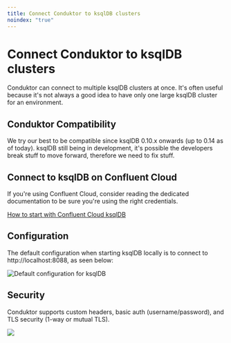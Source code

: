 ```yaml
---
title: Connect Conduktor to ksqlDB clusters
noindex: "true"
---
```


# Connect Conduktor to ksqlDB clusters

Conduktor can connect to multiple ksqlDB clusters at once. It's often useful because it's not always a good idea to have only one large ksqlDB cluster for an environment.

## Conduktor Compatibility

We try our best to be compatible since ksqlDB 0.10.x onwards \(up to 0.14 as of today\). ksqlDB still being in development, it's possible the developers break stuff to move forward, therefore we need to fix stuff.

## Connect to ksqlDB on Confluent Cloud

If you're using Confluent Cloud, consider reading the dedicated documentation to be sure you're using the right credentials.

[How to start with Confluent Cloud ksqlDB](/desktop/features/ksqldb/how-to-start-with-confluent-cloud-ksqldb)

## Configuration

The default configuration when starting ksqlDB locally is to connect to http://localhost:8088, as seen below:

![Default configuration for ksqlDB](../../assets/screenshot-2021-02-02-at-22.01.40.png)

## Security

Conduktor supports custom headers, basic auth \(username/password\), and TLS security \(1-way or mutual TLS\).

![](../../assets/screenshot-2021-02-02-at-22.05.32.png)
